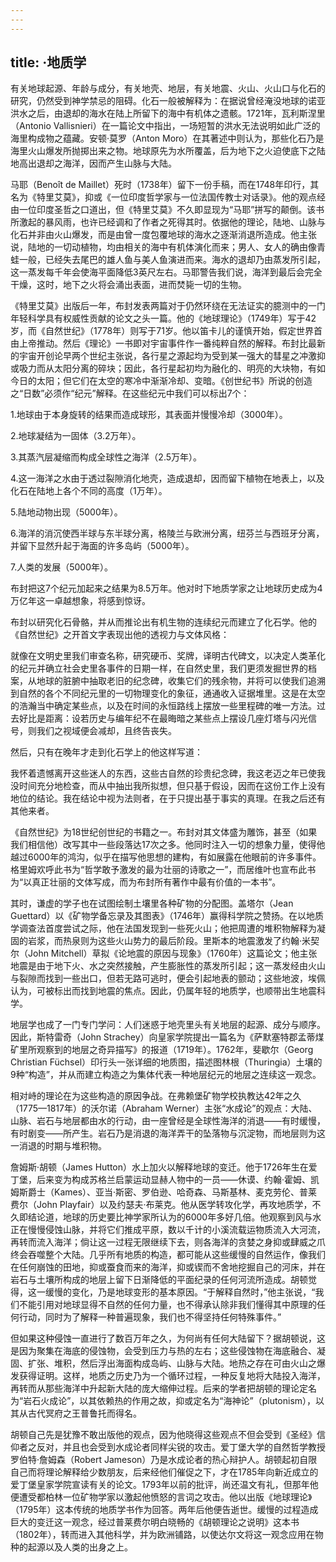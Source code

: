 ```yaml
---
---
---
```

title: ·地质学
---




有关地球起源、年龄与成分，有关地壳、地层，有关地震、火山、火山口与化石的研究，仍然受到神学禁忌的阻碍。化石一般被解释为：在据说曾经淹没地球的诺亚洪水之后，由退却的海水在陆上所留下的海中有机体之遗骸。1721年，瓦利斯涅里（Antonio Vallisnieri）在一篇论文中指出，一场短暂的洪水无法说明如此广泛的海里构成物之蕴藏。安顿·莫罗（Anton Moro）在其著述中则认为，那些化石乃是海里火山爆发所抛掷出来之物。地球原先为水所覆盖，后为地下之火迫使底下之陆地高出退却之海洋，因而产生山脉与大陆。

马耶（Benoît de Maillet）死时（1738年）留下一份手稿，而在1748年印行，其名为《特里艾莫》，抑或《一位印度哲学家与一位法国传教士对话录》。他的观点经由一位印度圣哲之口道出，但《特里艾莫》不久即显现为“马耶”拼写的颠倒。该书所激起的暴风雨，也许已经调和了作者之死得其时。依据他的理论，陆地、山脉与化石并非由火山爆发，而是由曾一度包覆地球的海水之逐渐消退所造成。他主张说，陆地的一切动植物，均由相关的海中有机体演化而来；男人、女人的确由像青蛙一般，已经失去尾巴的雄人鱼与美人鱼演进而来。海水的退却乃由蒸发所引起，这一蒸发每千年会使海平面降低3英尺左右。马耶警告我们说，海洋到最后会完全干燥，这时，地下之火将会涌出表面，进而焚毙一切的生物。

《特里艾莫》出版后一年，布封发表两篇对于仍然环绕在无法证实的臆测中的一门年轻科学具有权威性贡献的论文之头一篇。他的《地球理论》（1749年）写于42岁，而《自然世纪》（1778年）则写于71岁。他以笛卡儿的谨慎开始，假定世界首由上帝推动。然后《理论》一书即对宇宙事件作一番纯粹自然的解释。布封比最新的宇宙开创论早两个世纪主张说，各行星之源起均为受到某一强大的彗星之冲激抑或吸力而从太阳分离的碎块；因此，各行星起初均为融化的、明亮的大块物，有如今日的太阳；但它们在太空的寒冷中渐渐冷却、变暗。《创世纪书》所说的创造之“日数”必须作“纪元”解释。在这些纪元中我们可以标出7个：

1.地球由于本身旋转的结果而造成球形，其表面并慢慢冷却（3000年）。

2.地球凝结为一固体（3.2万年）。

3.其蒸汽层凝缩而构成全球性之海洋（2.5万年）。

4.这一海洋之水由于透过裂隙消化地壳，造成退却，因而留下植物在地表上，以及化石在陆地上各个不同的高度（1万年）。

5.陆地动物出现（5000年）。

6.海洋的消沉使西半球与东半球分离，格陵兰与欧洲分离，纽芬兰与西班牙分离，并留下显然升起于海面的许多岛屿（5000年）。

7.人类的发展（5000年）。

布封把这7个纪元加起来之结果为8.5万年。他对时下地质学家之让地球历史成为4万亿年这一卓越想象，将感到惊讶。

布封以研究化石骨骼，并从而推论出有机生物的连续纪元而建立了化石学。他的《自然世纪》之开首文字表现出他的透视力与文体风格：

就像在文明史里我们审查名称，研究硬币、奖牌，译明古代碑文，以决定人类革化的纪元并确立社会史里各事件的日期一样，在自然史里，我们更须发掘世界的档案，从地球的脏腑中抽取老旧的纪念碑，收集它们的残余物，并将可以使我们追溯到自然的各个不同纪元里的一切物理变化的象征，通通收入证据堆里。这是在太空的浩瀚当中确定某些点，以及在时间的永恒路线上摆放一些里程碑的唯一方法。过去好比是距离：设若历史与编年纪不在最晦暗之某些点上摆设几座灯塔与闪光信号，则我们之视域便会减却，且终告丧失。



然后，只有在晚年才走到化石学上的他这样写道：

我怀着遗憾离开这些迷人的东西，这些古自然的珍贵纪念碑，我这老迈之年已使我没时间充分地检查，而从中抽出我所拟想，但只基于假设，因而在这份工作上没有地位的结论。我在结论中视为法则者，在于只提出基于事实的真理。在我之后还有其他来者。



《自然世纪》为18世纪创世纪的书籍之一。布封对其文体盛为雕饰，甚至（如果我们相信他）改写其中一些段落达17次之多。他同时注入一切的想象力量，使得他越过6000年的鸿沟，似乎在描写他思想的建构，有如展露在他眼前的许多事件。格里姆欢呼此书为“哲学敢予激发的最为壮丽的诗歌之一”，而居维叶也宣布此书为“以真正壮丽的文体写成，而为布封所有著作中最有价值的一本书”。

其时，谦虚的学子也在试图绘制土壤里各种矿物的分配图。盖塔尔（Jean Guettard）以《矿物学备忘录及其图表》（1746年）赢得科学院之赞扬。在以地质学调查法首度尝试之际，他在法国发现到一些死火山；他把周遭的堆积物解释为凝固的岩浆，而热泉则为这些火山势力的最后阶段。里斯本的地震激发了约翰·米契尔（John Mitchell）草拟《论地震的原因与现象》（1760年）这篇论文；他主张地震是由于地下火、水之突然接触，产生膨胀性的蒸发所引起；这一蒸发经由火山与裂隙而找到一些出口，但若无路可逃时，便会引起地表的颤动；这些地波，埃佩认为，可被标出而找到地震的焦点。因此，仍属年轻的地质学，也顺带出生地震科学。

地层学也成了一门专门学问：人们迷惑于地壳里头有关地层的起源、成分与顺序。因此，斯特雷奇（John Strachey）向皇家学院提出一篇名为《萨默塞特郡孟蒂煤矿里所观察到的地层之奇异描写》的报道（1719年）。1762年，斐歇尔（Georg Christian Füchsel）印行头一张详细的地质图，描述图林根（Thuringia）土壤的9种“构造”，并从而建立构造之为集体代表一种地层纪元的地层之连续这一观念。

相对峙的理论在为这些构造的原因争战。在弗赖堡矿物学校执教达42年之久（1775—1817年）的沃尔诺（Abraham Werner）主张“水成论”的观点：大陆、山脉、岩石与地层都由水的行动，由一座曾经是全球性海洋的消退——有时缓慢，有时剧变——所产生。岩石乃是消退的海洋弄干的坠落物与沉淀物，而地层则为这一消退的时期与堆积物。

詹姆斯·胡顿（James Hutton）水上加火以解释地球的变迁。他于1726年生在爱丁堡，后来变为构成苏格兰启蒙运动显赫人物中的一员——休谟、约翰·霍姆、凯姆斯爵士（Kames）、亚当·斯密、罗伯逊、哈奇森、马斯基林、麦克劳伦、普莱费尔（John Playfair）以及约瑟夫·布莱克。他从医学转攻化学，再攻地质学，不久即结论道，地球的历史要比神学家所认为的6000年多好几倍。他观察到风与水正在慢慢侵蚀山脉，并将它们推成平原，数以千计的小溪流载运物质流入大河流，再转而流入海洋；倘让这一过程无限继续下去，则各海洋的贪婪之身抑或肆威之爪终会吞噬整个大陆。几乎所有地质的构造，都可能从这些缓慢的自然运作，像我们在任何崩蚀的田地，抑或蚕食而来的海洋，抑或锲而不舍地挖掘自己的河床，并在岩石与土壤所构成的地层上留下日渐降低的平面纪录的任何河流所造成。胡顿觉得，这一缓慢的变化，乃是地球变形的基本原因。“于解释自然时，”他主张说，“我们不能引用对地球显得不自然的任何力量，也不得承认除非我们懂得其中原理的任何行动，同时为了解释一种普遍现象，我们也不得坚持任何特殊事件。”

但如果这种侵蚀一直进行了数百万年之久，为何尚有任何大陆留下？据胡顿说，这是因为聚集在海底的侵蚀物，会受到压力与热的左右；这些侵蚀物在海底融合、凝固、扩张、堆积，然后浮出海面构成岛屿、山脉与大陆。地热之存在可由火山之爆发获得证明。这样，地质之历史乃为一个循环过程，一种反复地将大陆投入海洋，再转而从那些海洋中升起新大陆的庞大缩伸过程。后来的学者把胡顿的理论定名为“岩石火成论”，以其依赖热的作用之故，抑或定名为“海神论”（plutonism），以其从古代冥府之王普鲁托而得名。

胡顿自己先是犹豫不敢出版他的观点，因为他晓得这些观点不但会受到《圣经》信仰者之反对，并且也会受到水成论者同样尖锐的攻击。爱丁堡大学的自然哲学教授罗伯特·詹姆森（Robert Jameson）乃是水成论者的热心辩护人。胡顿起初自限自己而将理论解释给少数朋友，后来经他们催促之下，才在1785年向新近成立的爱丁堡皇家学院宣读有关的论文。1793年以前的批评，尚还温文有礼，但那年他便遭受都柏林一位矿物学家以激起他愤怒的言词之攻击。他以出版《地球理论》（1795年）这本传统的地质学书作为回答。两年后他便告逝世。缓慢的过程造成巨大的变迁这一观念，经过普莱费尔明白晓畅的《胡顿理论之说明》这本书（1802年），转而进入其他科学，并为欧洲铺路，以使达尔文将这一观念应用在物种的起源以及人类的出身之上。